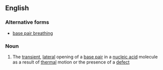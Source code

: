 ==English==

===Alternative forms===
* [[base pair breathing]]

===Noun===
{{en-noun|head=[[base]]-[[pair]] [[breathing]]|-}}

# {{genetics}} The [[transient]], [[lateral]] opening of a [[base pair]] in a [[nucleic acid]] molecule as a result of [[thermal]] motion or the presence of a [[defect]]